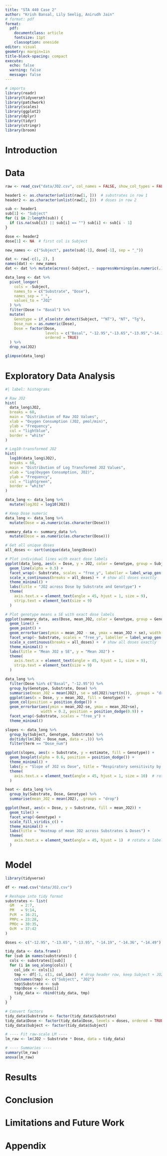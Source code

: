 ```yaml
---
title: "STA 440 Case 2"
author: "Krish Bansal, Lily Seelig, Anirudh Jain"
# format: pdf
format: 
  pdf:
    documentclass: article 
    fontsize: 11pt         
    classoption: oneside       
editor: visual
geometry: margin=1in
title-block-spacing: compact
execute: 
  echo: false
  warning: false
  message: false
---
```


```r
# imports
library(readr)
library(tidyverse)
library(patchwork)
library(scales)
library(ggplot2)
library(dplyr)
library(tidyr)
library(stringr)
library(broom)
```

# Introduction

# Data

```r

raw <- read_csv("data/JO2.csv", col_names = FALSE, show_col_types = FALSE)

header1 <- as.character(unlist(raw[1, ]))  # substrates in row 1
header2 <- as.character(unlist(raw[2, ]))  # doses in row 2

sub <- header1
sub[1] <- "Subject"
for (i in 2:length(sub)) {
  if (is.na(sub[i]) || sub[i] == "") sub[i] <- sub[i - 1]
}

dose <- header2
dose[1] <- NA  # first col is Subject

new_names <- c("Subject", paste(sub[-1], dose[-1], sep = "_"))

dat <- raw[-c(1, 2), ]
names(dat) <- new_names
dat <- dat %>% mutate(across(-Subject, ~ suppressWarnings(as.numeric(.))))

data_long <- dat %>%
  pivot_longer(
    cols = -Subject,
    names_to = c("Substrate", "Dose"),
    names_sep = "_",
    values_to = "JO2"
  ) %>%
  filter(Dose != "Basal") %>%
  mutate(
    Genotype = if_else(str_detect(Subject, "^NT"), "NT", "Tg"),
    Dose_num = as.numeric(Dose), 
    Dose = factor(Dose,
                  levels = c("Basal", "-12.95","-13.65","-13.95","-14.19","-14.36","-14.49"),
                  ordered = TRUE)
  ) %>%
  drop_na(JO2)   

```

```r
glimpse(data_long)
```

# Exploratory Data Analysis

```r
#| label: histograms

# Raw JO2
hist(
  data_long$JO2,
  breaks = 60,
  main = "Distribution of Raw JO2 Values",
  xlab = "Oxygen Consumption (JO2, pmol/min)",
  ylab = "Frequency",
  col = "lightblue",
  border = "white"
)

# Log10-transformed JO2
hist(
  log10(data_long$JO2),
  breaks = 60,
  main = "Distribution of Log Transformed JO2 Values",
  xlab = "Log(Oxygen Consumption, JO2)",
  ylab = "Frequency",
  col = "lightgreen",
  border = "white"
)

data_long <- data_long %>%
  mutate(logJO2 = log10(JO2))

```

```r

# Keep Dose numeric
data_long <- data_long %>%
  mutate(Dose = as.numeric(as.character(Dose)))

summary_data <- summary_data %>%
  mutate(Dose = as.numeric(as.character(Dose)))

# Get all unique doses
all_doses <- sort(unique(data_long$Dose))

# Plot individual lines with exact dose labels
ggplot(data_long, aes(x = Dose, y = JO2, color = Genotype, group = Subject)) +
  geom_line(alpha = 0.5) +
  facet_wrap(~ Substrate, scales = "free_y", labeller = label_wrap_gen(width = 15)) +
  scale_x_continuous(breaks = all_doses) +  # show all doses exactly
  theme_minimal() +
  labs(title = "JO2 across Dose by Substrate and Genotype") +
  theme(
    axis.text.x = element_text(angle = 45, hjust = 1, size = 9),
    strip.text = element_text(size = 9)
  )

# Plot genotype means ± SE with exact dose labels
ggplot(summary_data, aes(Dose, mean_JO2, color = Genotype, group = Genotype)) +
  geom_line() + 
  geom_point() +
  geom_errorbar(aes(ymin = mean_JO2 - se, ymax = mean_JO2 + se), width = 0.1) +
  facet_wrap(~ Substrate, scales = "free_y", labeller = label_wrap_gen(width = 15)) +
  scale_x_continuous(breaks = all_doses) +  # show all doses exactly
  theme_minimal() +
  labs(title = "Mean JO2 ± SE", y = "Mean JO2") +
  theme(
    axis.text.x = element_text(angle = 45, hjust = 1, size = 9),
    strip.text = element_text(size = 9)
  )

```

```r
data_long %>%
  filter(Dose %in% c("Basal", "-12.95")) %>%
  group_by(Genotype, Substrate, Dose) %>%
  summarise(mean_JO2 = mean(JO2), se = sd(JO2)/sqrt(n()), .groups = "drop") %>%
  ggplot(aes(x = Dose, y = mean_JO2, fill = Genotype)) +
  geom_col(position = position_dodge()) +
  geom_errorbar(aes(ymin = mean_JO2-se, ymax = mean_JO2+se),
                width = 0.2, position = position_dodge(0.9)) +
  facet_wrap(~Substrate, scales = "free_y") +
  theme_minimal()
```

```r
slopes <- data_long %>%
  group_by(Subject, Genotype, Substrate) %>%
  do(tidy(lm(JO2 ~ Dose_num, data = .))) %>%
  filter(term == "Dose_num")

ggplot(slopes, aes(x = Substrate, y = estimate, fill = Genotype)) +
  geom_boxplot(alpha = 0.6, position = position_dodge()) +
  theme_minimal() +
  labs(y = "Slope of JO2 vs Dose", title = "Respiratory sensitivity by Genotype") +
  theme(
    axis.text.x = element_text(angle = 45, hjust = 1, size = 10)  # rotate labels
  )
```

```r
heat <- data_long %>%
  group_by(Substrate, Dose, Genotype) %>%
  summarise(mean_JO2 = mean(JO2), .groups = "drop")

ggplot(heat, aes(x = Dose, y = Substrate, fill = mean_JO2)) +
  geom_tile() +
  facet_wrap(~Genotype) +
  scale_fill_viridis_c() +
  theme_minimal() +
  labs(title = "Heatmap of mean JO2 across Substrates & Doses") +
  theme(
    axis.text.x = element_text(angle = 45, hjust = 1)  # rotate x labels
  )
```

# Model

```r

library(tidyverse)

df <- read.csv("data/JO2.csv")

# Reshape into tidy format
substrates <- list(
  GM   = 2:7,
  PM   = 9:14,
  PcM  = 16:21,
  PMPc = 23:28,
  PMOc = 30:35,
  OcM  = 37:42
)

doses <- c("-12.95", "-13.65", "-13.95", "-14.19", "-14.36", "-14.49")

tidy_data <- data.frame()
for (sub in names(substrates)) {
  cols <- substrates[[sub]]
  for (i in seq_along(cols)) {
    col_idx <- cols[i]
    tmp <- df[-1, c(1, col_idx)]  # drop header row, keep Subject + JO2 col
    colnames(tmp) <- c("Subject", "JO2")
    tmp$Substrate <- sub
    tmp$Dose <- doses[i]
    tidy_data <- rbind(tidy_data, tmp)
  }
}

# Convert factors
tidy_data$Substrate <- factor(tidy_data$Substrate)
tidy_data$Dose <- factor(tidy_data$Dose, levels = doses, ordered = TRUE)
tidy_data$Subject <- factor(tidy_data$Subject)

# ---- Fit raw-scale LM ----
lm_raw <- lm(JO2 ~ Substrate * Dose, data = tidy_data)

# ---- Summaries ----
summary(lm_raw)
anova(lm_raw)

```

# Results

# Conclusion

# Limitations and Future Work

\newpage

# Appendix
